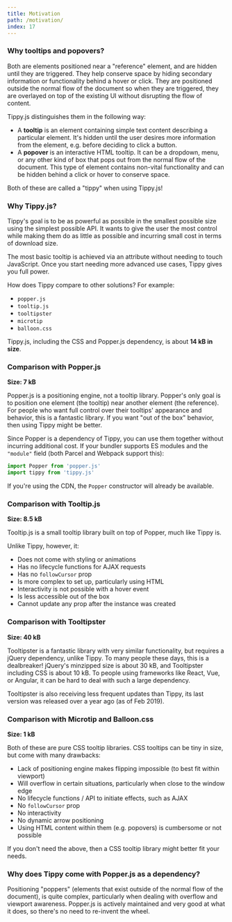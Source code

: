 ```yaml
---
title: Motivation
path: /motivation/
index: 17
---
```


### Why tooltips and popovers?

Both are elements positioned near a "reference" element, and are hidden until
they are triggered. They help conserve space by hiding secondary information or
functionality behind a hover or click. They are positioned outside the normal
flow of the document so when they are triggered, they are overlayed on top of
the existing UI without disrupting the flow of content.

Tippy.js distinguishes them in the following way:

- A **tooltip** is an element containing simple text content describing a
  particular element. It's hidden until the user desires more information from
  the element, e.g. before deciding to click a button.
- A **popover** is an interactive HTML tooltip. It can be a dropdown, menu, or
  any other kind of box that pops out from the normal flow of the document. This
  type of element contains non-vital functionality and can be hidden behind a
  click or hover to conserve space.

Both of these are called a "tippy" when using Tippy.js!

### Why Tippy.js?

Tippy's goal is to be as powerful as possible in the smallest possible size
using the simplest possible API. It wants to give the user the most control
while making them do as little as possible and incurring small cost in terms of
download size.

The most basic tooltip is achieved via an attribute without needing to touch
JavaScript. Once you start needing more advanced use cases, Tippy gives you full
power.

How does Tippy compare to other solutions? For example:

- `popper.js`
- `tooltip.js`
- `tooltipster`
- `microtip`
- `balloon.css`

Tippy.js, including the CSS and Popper.js dependency, is about **14 kB in
size**.

### Comparison with Popper.js

**Size: 7 kB**

Popper.js is a positioning engine, not a tooltip library. Popper's only goal is
to position one element (the tooltip) near another element (the reference). For
people who want full control over their tooltips' appearance and behavior, this
is a fantastic library. If you want "out of the box" behavior, then using Tippy
might be better.

Since Popper is a dependency of Tippy, you can use them together without
incurring additional cost. If your bundler supports ES modules and the
`"module"` field (both Parcel and Webpack support this):

```js
import Popper from 'popper.js'
import tippy from 'tippy.js'
```

If you're using the CDN, the `Popper` constructor will already be available.

### Comparison with Tooltip.js

**Size: 8.5 kB**

Tooltip.js is a small tooltip library built on top of Popper, much like Tippy
is.

Unlike Tippy, however, it:

- Does not come with styling or animations
- Has no lifecycle functions for AJAX requests
- Has no `followCursor` prop
- Is more complex to set up, particularly using HTML
- Interactivity is not possible with a hover event
- Is less accessible out of the box
- Cannot update any prop after the instance was created

### Comparison with Tooltipster

**Size: 40 kB**

Tooltipster is a fantastic library with very similar functionality, but requires
a jQuery dependency, unlike Tippy. To many people these days, this is a
dealbreaker! jQuery's minzipped size is about 30 kB, and Tooltipster including
CSS is about 10 kB. To people using frameworks like React, Vue, or Angular, it
can be hard to deal with such a large dependency.

Tooltipster is also receiving less frequent updates than Tippy, its last version
was released over a year ago (as of Feb 2019).

### Comparison with Microtip and Balloon.css

**Size: 1 kB**

Both of these are pure CSS tooltip libraries. CSS tooltips can be tiny in size,
but come with many drawbacks:

- Lack of positioning engine makes flipping impossible (to best fit within
  viewport)
- Will overflow in certain situations, particularly when close to the window
  edge
- No lifecycle functions / API to initiate effects, such as AJAX
- No `followCursor` prop
- No interactivity
- No dynamic arrow positioning
- Using HTML content within them (e.g. popovers) is cumbersome or not possible

If you don't need the above, then a CSS tooltip library might better fit your
needs.

### Why does Tippy come with Popper.js as a dependency?

Positioning "poppers" (elements that exist outside of the normal flow of the
document), is quite complex, particularly when dealing with overflow and
viewport awareness. Popper.js is actively maintained and very good at what it
does, so there's no need to re-invent the wheel.
